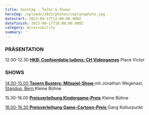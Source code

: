 ```yaml
---
title: Sonntag - Talks & Shows
heroImg: /uploads/2023/photos/coplanaphoto.jpg
datestart: 2023-09-17T12:00:00.000Z
datefinish: 2023-09-17T18:00:00.000Z
category: Accessibility
summary: ''
---
```


### PRÄSENTATION

12.00-12.30 	**[HKB: Confoerdatio ludens: CH Videogames](https://chludens.hypotheses.org/)**		Place Victor

### SHOWS

[14.00-15.00	**Tavern Busters: Mitspiel-Show**	](< https://assets.tina.io/b022fb78-dee7-41fa-8081-1869fa876097/DSCF8278.JPG> "Jonathan Tavern Busters")mit Jonathan Wegenast, [Standup, Bern 	](https://standupbern.ch/ "Standup Bern ")	Kleine Bühne

15.30-16.00	**[Preisverleihung Kindergame-Preis](https://playbern.ch/posts/Preisverleihung-Kinder-Game-Preis)**			Kleine Bühne

[16.00-16.30	**Preisverleihung Game-Cartoon-Preis**	](https://petarde.ch/news/cartoon-und-meme-wettbewerb "Petarde PlayBern Cartoon Preis")	Gang Kulturpunkt
